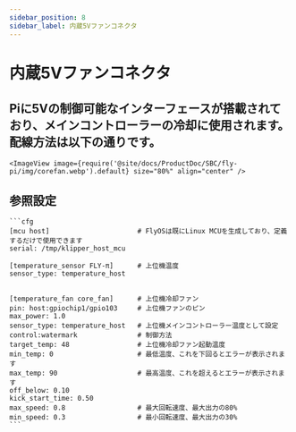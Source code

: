 ```yaml
---
sidebar_position: 8
sidebar_label: 内蔵5Vファンコネクタ
---
```


# 内蔵5Vファンコネクタ

## Piに5Vの制御可能なインターフェースが搭載されており、メインコントローラーの冷却に使用されます。配線方法は以下の通りです。

    <ImageView image={require('@site/docs/ProductDoc/SBC/fly-pi/img/corefan.webp').default} size="80%" align="center" />

## 参照設定

    ```cfg
    [mcu host]                      # FlyOSは既にLinux MCUを生成しており、定義するだけで使用できます           
    serial: /tmp/klipper_host_mcu 

    [temperature_sensor FLY-π]      # 上位機温度
    sensor_type: temperature_host


    [temperature_fan core_fan]      # 上位機冷却ファン
    pin: host:gpiochip1/gpio103     # 上位機ファンのピン
    max_power: 1.0
    sensor_type: temperature_host   # 上位機メインコントローラー温度として設定
    control:watermark               # 制御方法
    target_temp: 48                 # 上位機冷却ファン起動温度
    min_temp: 0                     # 最低温度、これを下回るとエラーが表示されます
    max_temp: 90                    # 最高温度、これを超えるとエラーが表示されます
    off_below: 0.10
    kick_start_time: 0.50
    max_speed: 0.8                  # 最大回転速度、最大出力の80%
    min_speed: 0.3                  # 最小回転速度、最大出力の30%
    ```